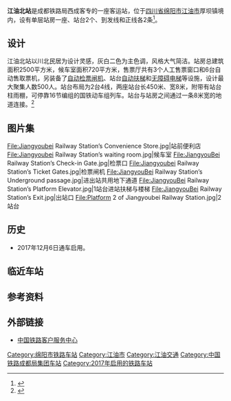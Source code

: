 {{Infobox China railway station
|车站名称 = 江油北站
|图片 =Jiangyoubei Railway Station.jpg
|图片介绍 = 
|其他名称 = 
|车站拼音 = Jiangyoubei
|英文名称 = Jiangyoubei Railway Station
|车站代码 = 47127<ref>{{cite web|url=http://hyfw.12306.cn/hyinfo/action/FwcszsAction_index?type=1|title=营业站服务信息查询|publisher=[[中国铁路客户服务中心|中国铁路客户服务中心]]|accessdate=2018-01-08|archive-date=2016-11-06|archive-url=https://web.archive.org/web/20161106075157/http://hyfw.12306.cn/hyinfo/action/FwcszsAction_index?type=1|dead-url=no}}</ref>
|电报码 = JBE
|拼音码 = JYB
|车站类型 = 客运站
|车站位置 = {{PRC}}[[四川省|四川省]][[绵阳市|绵阳市]][[江油市|江油市]]
|坐标 = {{coord|31|59|7.86|N|105|4|18.93|E|display=inline,title}}
|归属 = [[成都铁路局|成都铁路局]]
|线路 = [[西成客运专线|西成客运专线]]
|车站等级 =
|使用状态 = 使用中
|股道数目 = 4条
|正线 = 2条
|到发线 = 2条
|月台数目 = 2座
|侧式站台 = 2座
|岛式站台 = 
|站台面 = 2个
}}
'''江油北站'''是成都铁路局西成客专的一座客运站，位于[[四川省|四川省]][[绵阳市|绵阳市]][[江油市|江油市]]厚坝镇境内，设有单层站房一座、站台2个、到发线和正线各2条<ref>{{Cite web|url=http://www.fsdi.com.cn/readnews.aspx?ND=K9yjseVwxVA=&BCN=Hrddc7qR/gRrV0boXxg/LQ==&SCN=q4olchQWoovTVwzo23JBhg==&SD=ahFLrIw6U8c=|title=西成客专西安至江油段补充环境影响评价第一次公示|accessdate=2017-02-04|author=|date=|publisher=|archive-date=2016-03-07|archive-url=https://web.archive.org/web/20160307235451/http://fsdi.com.cn/readnews.aspx?bcn=hrddc7qr%2Fgrrv0boxxg%2Flq%3D%3D&nd=k9yjsevwxva%3D&scn=q4olchqwoovtvwzo23jbhg%3D%3D&sd=ahflriw6u8c%3D|dead-url=yes}}</ref>。

== 设计 ==
江油北站以川北民居为设计灵感，灰白二色为主色调，风格大气简洁。站房总建筑面积2500平方米，候车室面积720平方米，售票厅共有3个人工售票窗口和6台自动售取票机，另装备了[[闸机|自动检票闸机]]、站台[[自动扶梯|自动扶梯]]和[[垂直电梯|无障碍电梯]]等设施，设计最大聚集人数500人。站台布局为2台4线，两座站台长450米、宽8米，附带有站台柱雨棚，可停靠16节编组的国铁动车组列车。站台与站房之间通过一条8米宽的地道连接。<ref>{{Cite news|url=http://www.sctv.com/zt/sc/2017/xckz/201706/t20170615_3455610.shtml|title=西成客专新线的第一个新建车站 江油北站|author=|date=2017-06-15|work=四川观察|accessdate=}}</ref>

== 图片集 ==
<gallery mode="packed" caption="江油北站细节">
File:Jiangyoubei Railway Station’s Convenience Store.jpg|站前便利店
File:Jiangyoubei Railway Station’s waiting room.jpg|候车室
File:JiangyouBei Railway Station’s Check-in Gate.jpg|检票口
File:Jiangyoubei Railway Station’s Ticket Gates.jpg|检票闸机
File:JiangyouBei Railway Station’s Underground passage.jpg|进出站共用地下通道
File:JiangyouBei Railway Station’s Platform Elevator.jpg|1站台进站扶梯与楼梯
File:JiangyouBei Railway Station’s Exit.jpg|出站口
File:Platform 2 of Jiangyoubei Railway Station.jpg|2站台
</gallery>

==历史==
* 2017年12月6日通车启用。

==临近车站==
{{start rail box|[[File:China_Railways.svg|16px]] [[中国铁路|中国铁路]]}}
{{s-inop|[[青川站|青川站]]|{{站|西安北}}方向}}
{{s-line|[[西成客运专线|西成客运专线]]<br/>← 80km 江油北站 20km →}}
{{s-inop|[[江油站|江油站]]|{{站|成都东}}方向}}
{{end box}}
==参考资料==
{{Reflist}}

==外部链接==
{{Commonscat|Jiangyoubei Railway Station}}
* [http://www.12306.cn/mormhweb/ 中国铁路客户服务中心] {{Wayback|url=http://www.12306.cn/mormhweb/ |date=20180205163941 }}

{{西成客运专线}}
[[Category:绵阳市铁路车站|Category:绵阳市铁路车站]]
[[Category:江油市|Category:江油市]]
[[Category:江油交通|Category:江油交通]]
[[Category:中国铁路成都局集团车站|Category:中国铁路成都局集团车站]]
[[Category:2017年启用的铁路车站|Category:2017年启用的铁路车站]]